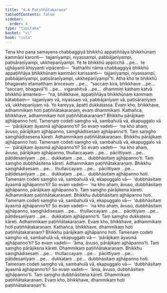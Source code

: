 ```yaml
---
title: "4.4 Paṭiññātakaraṇa"
tableOfContents: false
sidebar:
  order: 4
type: "tipitaka"
basket: "vi"
book: "cula"
---
```



<DynamicBreadcrumb />

<Division number="200" book="cula" e="ch" v="4" p="202">

<Paragraph number="841" book="cula">
Tena kho pana samayena chabbaggiyā bhikkhū appaṭiññāya bhikkhūnaṃ kammāni karonti—  tajjanīyampi, niyassampi, pabbājanīyampi, paṭisāraṇīyampi, ukkhepanīyampi. Ye te bhikkhū appicchā …pe…  te ujjhāyanti khiyyanti vipācenti—  “kathañhi nāma chabbaggiyā bhikkhū appaṭiññāya bhikkhūnaṃ kammāni karissanti—  tajjanīyampi, niyassampi, pabbājanīyampi, paṭisāraṇīyampi, ukkhepanīyampī”ti. Atha kho te bhikkhū bhagavato etamatthaṃ ārocesuṃ …pe…  “saccaṃ kira, bhikkhave …pe…  “saccaṃ, bhagavā”ti …pe…  vigarahitvā …pe…  dhammiṃ kathaṃ katvā bhikkhū āmantesi—  “na, bhikkhave, appaṭiññāya bhikkhūnaṃ kammaṃ kātabbaṃ—  tajjanīyaṃ vā, niyassaṃ vā, pabbājanīyaṃ vā, paṭisāraṇīyaṃ vā, ukkhepanīyaṃ vā. Yo kareyya, āpatti dukkaṭassa.
</Paragraph>

</Division>
<Division number="201" book="cula" e="ch" v="4" p="203">

<Paragraph number="842" book="cula">
Evaṃ kho, bhikkhave, adhammikaṃ hoti paṭiññātakaraṇaṃ, evaṃ dhammikaṃ. Kathañca, bhikkhave, adhammikaṃ hoti paṭiññātakaraṇaṃ?
</Paragraph>

<Paragraph number="843" book="cula">
Bhikkhu pārājikaṃ ajjhāpanno hoti. Tamenaṃ codeti saṃgho vā, sambahulā vā, ekapuggalo vā—  ‘pārājikaṃ āyasmā ajjhāpanno’ti? So evaṃ vadeti—  ‘na kho ahaṃ, āvuso, pārājikaṃ ajjhāpanno, saṃghādisesaṃ ajjhāpanno’ti. Taṃ saṃgho saṃghādisesena kāreti. Adhammikaṃ paṭiññātakaraṇaṃ.
</Paragraph>

<Paragraph number="844" book="cula">
Bhikkhu pārājikaṃ ajjhāpanno hoti. Tamenaṃ codeti saṃgho vā, sambahulā vā, ekapuggalo vā—  ‘pārājikaṃ āyasmā ajjhāpanno’ti? So evaṃ vadeti—  ‘na kho ahaṃ, āvuso, pārājikaṃ ajjhāpanno, thullaccayaṃ …pe…  pācittiyaṃ …pe…  pāṭidesanīyaṃ …pe…  dukkaṭaṃ …pe…  dubbhāsitaṃ ajjhāpanno’ti. Taṃ saṃgho dubbhāsitena kāreti. Adhammikaṃ paṭiññātakaraṇaṃ.
</Paragraph>

<Paragraph number="845" book="cula">
Bhikkhu saṃghādisesaṃ …pe…  thullaccayaṃ …pe…  pācittiyaṃ …pe…  pāṭidesanīyaṃ …pe…  dukkaṭaṃ …pe…  dubbhāsitaṃ ajjhāpanno hoti. Tamenaṃ codeti saṃgho vā, sambahulā vā, ekapuggalo vā—  ‘dubbhāsitaṃ āyasmā ajjhāpanno’ti? So evaṃ vadeti—  ‘na kho ahaṃ, āvuso, dubbhāsitaṃ ajjhāpanno, pārājikaṃ ajjhāpanno’ti. Taṃ saṃgho pārājikena kāreti. Adhammikaṃ paṭiññātakaraṇaṃ.
</Paragraph>

<Paragraph number="846" book="cula">
Bhikkhu dubbhāsitaṃ ajjhāpanno hoti. Tamenaṃ codeti saṃgho vā, sambahulā vā, ekapuggalo vā—  ‘dubbhāsitaṃ āyasmā ajjhāpanno’ti? So evaṃ vadeti—  ‘na kho ahaṃ, āvuso, dubbhāsitaṃ ajjhāpanno, saṃghādisesaṃ …pe…  thullaccayaṃ …pe…  pācittiyaṃ …pe…  pāṭidesanīyaṃ …pe…  dukkaṭaṃ ajjhāpanno’ti. Taṃ saṃgho dukkaṭena kāreti. Adhammikaṃ paṭiññātakaraṇaṃ. Evaṃ kho, bhikkhave, adhammikaṃ hoti paṭiññātakaraṇaṃ.
</Paragraph>

<Paragraph number="847" book="cula">
Kathañca, bhikkhave, dhammikaṃ hoti paṭiññātakaraṇaṃ? Bhikkhu pārājikaṃ ajjhāpanno hoti. Tamenaṃ codeti saṃgho vā, sambahulā vā, ekapuggalo vā—  ‘pārājikaṃ āyasmā ajjhāpanno’ti? So evaṃ vadeti—  ‘āma, āvuso, pārājikaṃ ajjhāpanno’ti. Taṃ saṃgho pārājikena kāreti. Dhammikaṃ paṭiññātakaraṇaṃ.
</Paragraph>

<Paragraph number="848" book="cula">
Bhikkhu saṃghādisesaṃ …pe…  thullaccayaṃ …pe…  pācittiyaṃ …pe…  pāṭidesanīyaṃ …pe…  dukkaṭaṃ …pe…  dubbhāsitaṃ ajjhāpanno hoti. Tamenaṃ codeti saṃgho vā, sambahulā vā, ekapuggalo vā—  ‘dubbhāsitaṃ āyasmā ajjhāpanno’ti? So evaṃ vadeti—  ‘āma, āvuso, dubbhāsitaṃ ajjhāpanno’ti. Taṃ saṃgho dubbhāsitena kāreti. Dhammikaṃ paṭiññātakaraṇaṃ. Evaṃ kho, bhikkhave, dhammikaṃ hoti paṭiññātakaraṇan”ti.
</Paragraph>
</Division>